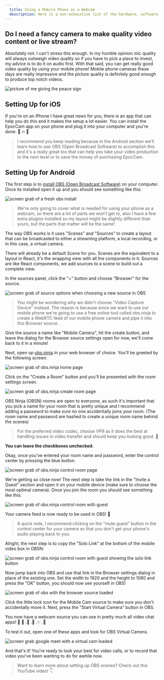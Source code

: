 ```yaml
---
  title: Using a Mobile Phone as a Webcam
  description: Here is a non-exhaustive list of the hardware, software, tools, etc I use for work and play.
---
```


## Do I need a fancy camera to make quality video content or live stream?

Absolutely not. I can't stress this enough. In my humble opinion mic quality will always outweigh video quality so if you have to pick a place to invest, my advice is to do it on audio first. With that said, you can get really good video quality by using your mobile phone! Mobile phone cameras these days are really impressive and the picture quality is definitely good enough to produce top notch videos.

![picture of me giving the peace sign](./peace-sign.png)

## Setting Up for iOS

If you're on an iPhone I have great news for you, there is an app that can help you do this and it makes the setup a lot easier. You can install the EpocCam app on your phone and plug it into your computer and you're done. 🎉 🔥 🙌

> I recommend you keep reading because in the Android section we'll learn how to use OBS (Open Broadcast Software) to accomplish this and it's a really great too that can help you take your video production to the next level or to save the money of purchasing EpocCam.

## Setting Up for Android

The first step is to [install OBS (Open Broadcast Software)](https://obsproject.com/) on your computer. Once its installed open it up and you should see something like this:

![screen grab of a fresh obs install](./fresh-obs-install.png)

> We're only going to cover what is needed for using your phone as a webcam, so there are a lot of parts we won't get to, also I have a few extra plugins installed so my layout might be slightly different than yours, but the parts that matter will be the same!

The way OBS works is it uses "Scenes" and "Sources" to create a layout that can be broadcasted to either a streaming platform, a local recording, or in this case, a virtual camera.

There will already be a default Scene for you. Scenes are the equivalent to a layout in React, it's the wrapping view with all the components in it. Sources are like React components, we add sources to a scene to build out a complete view.

In the sources panel, click the "+" button and choose "Browser" for the source.

![screen grab of source options when choosing a new source in OBS](./source-options.png)

> You might be wondering why we didn't choose "Video Capture Device" instead. The reason is because since we want to use our mobile phone we're going to use a free online tool called obs.ninja to create a WebRTC feed of our mobile phone camera and pipe it into this Browser source.

Give the source a name like "Mobile Camera", hit the create button, and leave the dialog for the Browser source settings open for now, we'll come back to it in a minute!

Next, open up [obs.ninja](https://obs.ninja) in your web browser of choice. You'll be greeted by the following screen:

![screen grab of obs.ninja home page](./obs-ninja.png)

Click on the "Create a Room" button and you'll be presented with the room settings screen.

![screen grab of obs.ninja create room page](./obs-ninja-create-room.png)

OBS Ninja (OBSN) rooms are open to everyone, as such it's important that you pick a name for your room that is pretty unique and I recommend adding a password to make sure no one accidentally joins your room. (The room name and password are hashed to create a unique room name behind the scenes)

> For the preferred video codec, choose VP9 as it does the best at handling issues in video transfer and should keep you looking good. 💅

**You can leave the checkboxes unchecked.**

Okay, once you've entered your room name and password, enter the control center by pressing the blue button.

![screen grab of obs.ninja control room page](./obs-ninja-control-room.png)

We're getting so close now! The next step is take the link in the "Invite a Guest" section and open it on your mobile device (make sure to choose the most optimal camera). Once you join the room you should see something like this:

![screen grab of obs.ninja control room with guest](./obs-ninja-control-room-with-guest.png)

Your camera feed is now ready to be used in OBS! 👏

> A quick note, I recommend clicking on the "mute guest" button in the control center for your camera so that you don't get your phone's audio playing back to you.

Alright, the next step is to copy the "Solo Link" at the bottom of the mobile video box in OBSN:

![screen grab of obs.ninja control room with guest showing the solo link button](./obs-ninja-control-room-copy-solo-link.png)

Now jump back into OBS and use that link in the Browser settings dialog in place of the existing one. Set the width to 1920 and the height to 1080 and press the "OK" button, you should now see yourself in OBS!

![screen grab of obs with the browser source loaded](./obs-browser-source.png)

Click the little lock icon for the Mobile Cam source to make sure you don't accidentally move it. Next, press the "Start Virtual Camera" button in OBS.

You now have a webcam source you can use in pretty much all video chat apps! 🙌 🥳 .👏 .🥰 .✨ .🎉

To test it out, open one of these apps and look for OBS Virtual Camera.

![screen grab google meet with a virtual cam loaded](./google-meet-with-virtual-camera.png)

And that's it! You're ready to look your best for video calls, or to record that video you've been wanting to do for awhile now.

> Want to learn more about setting up OBS scenes? Check out this YouTube video! 👇

<YouTube youTubeId="Sd8hx8Li4tc" />
